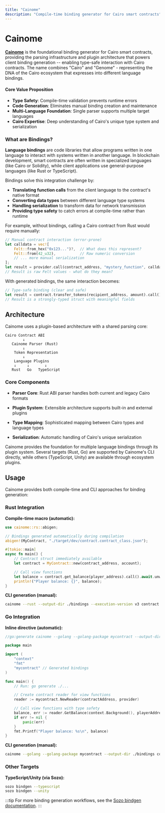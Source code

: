 ```yaml
---
title: "Cainome"
description: "Compile-time binding generator for Cairo smart contracts"
---
```


# Cainome

[**Cainome**](https://github.com/cartridge-gg/cainome) is the foundational binding generator for Cairo smart contracts, providing the parsing infrastructure and plugin architecture that powers client binding generation -- enabling type-safe interaction with Cairo contracts.
The name combines "Cairo" and "Genome" - representing the DNA of the Cairo ecosystem that expresses into different language bindings.

#### Core Value Proposition

- **Type Safety**: Compile-time validation prevents runtime errors
- **Code Generation**: Eliminates manual binding creation and maintenance
- **Multi-Language Foundation**: Single parser supports multiple target languages
- **Cairo Expertise**: Deep understanding of Cairo's unique type system and serialization

### What are Bindings?

**Language bindings** are code libraries that allow programs written in one language to interact with systems written in another language.
In blockchain development, smart contracts are often written in specialized languages (like Cairo or Solidity), while client applications use general-purpose languages (like Rust or TypeScript).

Bindings solve this integration challenge by:
- **Translating function calls** from the client language to the contract's native format
- **Converting data types** between different language type systems
- **Handling serialization** to transform data for network transmission
- **Providing type safety** to catch errors at compile-time rather than runtime

For example, without bindings, calling a Cairo contract from Rust would require manually:
```rust
// Manual contract interaction (error-prone)
let calldata = vec![
    Felt::from_hex("0x123...")?,  // What does this represent?
    Felt::from(42_u32),           // Raw numeric conversion
    // ... more manual serialization
];
let result = provider.call(contract_address, "mystery_function", calldata).await?;
// Result is raw Felt values - what do they mean?
```

With generated bindings, the same interaction becomes:
```rust
// Type-safe binding (clear and safe)
let result = contract.transfer_tokens(recipient_address, amount).call().await?;
// Result is a strongly-typed struct with meaningful fields
```

## Architecture

Cainome uses a plugin-based architecture with a shared parsing core:

```
Cairo Contract ABI
        ↓
   Cainome Parser (Rust)
        ↓
    Token Representation
        ↓
    Language Plugins
    ↓     ↓       ↓
   Rust   Go   TypeScript
```

### Core Components

- **Parser Core**: Rust ABI parser handles both current and legacy Cairo formats

- **Plugin System**: Extensible architecture supports built-in and external plugins

- **Type Mapping**: Sophisticated mapping between Cairo types and language types

- **Serialization**: Automatic handling of Cairo's unique serialization

Cainome provides the foundation for multiple language bindings through its plugin system.
Several targets (Rust, Go) are supported by Cainome's CLI directly, while others (TypeScript, Unity) are available through ecosystem plugins.

## Usage

Cainome provides both compile-time and CLI approaches for binding generation:

### Rust Integration

**Compile-time macro (automatic):**
```rust
use cainome::rs::abigen;

// Bindings generated automatically during compilation
abigen!(MyContract, "./target/dev/contract.contract_class.json");

#[tokio::main]
async fn main() {
    // Contract struct immediately available
    let contract = MyContract::new(contract_address, account);

    // Call view functions
    let balance = contract.get_balance(player_address).call().await.unwrap();
    println!("Player balance: {}", balance);
}
```

**CLI generation (manual):**
```bash
cainome --rust --output-dir ./bindings --execution-version v3 contract.json
```

### Go Integration

**Inline directive (automatic):**
```go
//go:generate cainome --golang --golang-package mycontract --output-dir ./bindings ./contract.json

package main

import (
    "context"
    "fmt"
    "mycontract" // Generated bindings
)

func main() {
    // Run: go generate ./...

    // Create contract reader for view functions
    reader := mycontract.NewReader(contractAddress, provider)

    // Call view functions with type safety
    balance, err := reader.GetBalance(context.Background(), playerAddress)
    if err != nil {
        panic(err)
    }
    fmt.Printf("Player balance: %s\n", balance)
}
```

**CLI generation (manual):**
```bash
cainome --golang --golang-package mycontract --output-dir ./bindings contract.json
```

### Other Targets

**TypeScript/Unity (via Sozo):**
```bash
sozo bindgen --typescript
sozo bindgen --unity
```

:::tip
For more binding generation workflows, see the [Sozo bindgen documentation](/toolchain/sozo/bindgen).
:::

